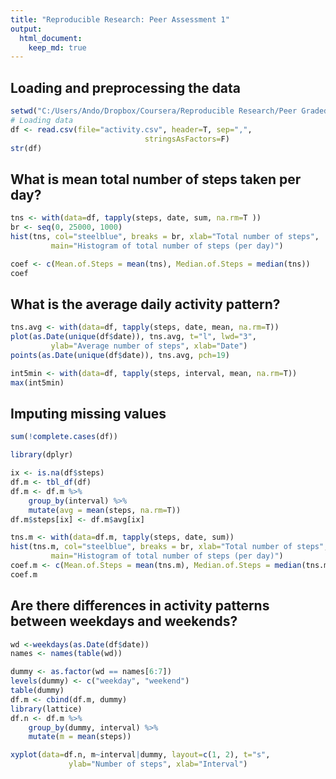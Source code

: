 ```yaml
---
title: "Reproducible Research: Peer Assessment 1"
output: 
  html_document:
    keep_md: true
---
```


## Loading and preprocessing the data
```r
setwd("C:/Users/Ando/Dropbox/Coursera/Reproducible Research/Peer Graded Assignment")
# Loading data
df <- read.csv(file="activity.csv", header=T, sep=",",
							  stringsAsFactors=F)
str(df)
```

## What is mean total number of steps taken per day? 
```r
tns <- with(data=df, tapply(steps, date, sum, na.rm=T ))
br <- seq(0, 25000, 1000)
hist(tns, col="steelblue", breaks = br, xlab="Total number of steps",
		 main="Histogram of total number of steps (per day)")
```
```r
coef <- c(Mean.of.Steps = mean(tns), Median.of.Steps = median(tns))
coef
```
## What is the average daily activity pattern?
```r
tns.avg <- with(data=df, tapply(steps, date, mean, na.rm=T))
plot(as.Date(unique(df$date)), tns.avg, t="l", lwd="3",
		 ylab="Average number of steps", xlab="Date")
points(as.Date(unique(df$date)), tns.avg, pch=19)
```
  
```r
int5min <- with(data=df, tapply(steps, interval, mean, na.rm=T))
max(int5min)
```


## Imputing missing values
```r
sum(!complete.cases(df))
```
```r
library(dplyr)
```
```r
ix <- is.na(df$steps)
df.m <- tbl_df(df)
df.m <- df.m %>% 
	group_by(interval) %>%
	mutate(avg = mean(steps, na.rm=T)) 
df.m$steps[ix] <- df.m$avg[ix]

tns.m <- with(data=df.m, tapply(steps, date, sum))
hist(tns.m, col="steelblue", breaks = br, xlab="Total number of steps",
		 main="Histogram of total number of steps (per day)")
coef.m <- c(Mean.of.Steps = mean(tns.m), Median.of.Steps = median(tns.m))
coef.m
```

## Are there differences in activity patterns between weekdays and weekends?
```r
wd <-weekdays(as.Date(df$date))
names <- names(table(wd))

dummy <- as.factor(wd == names[6:7])
levels(dummy) <- c("weekday", "weekend")
table(dummy)
df.m <- cbind(df.m, dummy) 
library(lattice)
df.n <- df.m %>%
	group_by(dummy, interval) %>%
	mutate(m = mean(steps))

xyplot(data=df.n, m~interval|dummy, layout=c(1, 2), t="s", 
			 ylab="Number of steps", xlab="Interval")
```
